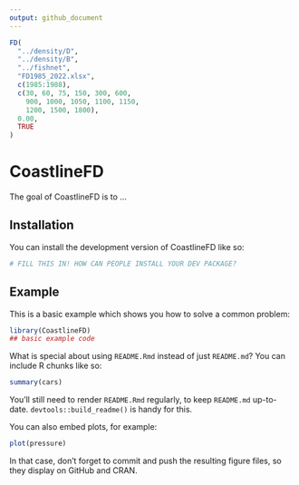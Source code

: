 ```yaml
---
output: github_document
---
```


```r
FD(
  "../density/D",
  "../density/B",
  "../fishnet",
  "FD1985_2022.xlsx",
  c(1985:1988),
  c(30, 60, 75, 150, 300, 600,
    900, 1000, 1050, 1100, 1150,
    1200, 1500, 1800),
  0.00,
  TRUE
)
```

# CoastlineFD

<!-- badges: start -->
<!-- badges: end -->

The goal of CoastlineFD is to ...

## Installation

You can install the development version of CoastlineFD like so:

``` r
# FILL THIS IN! HOW CAN PEOPLE INSTALL YOUR DEV PACKAGE?
```

## Example

This is a basic example which shows you how to solve a common problem:

```r
library(CoastlineFD)
## basic example code
```

What is special about using `README.Rmd` instead of just `README.md`? You can include R chunks like so:

```r
summary(cars)
```

You'll still need to render `README.Rmd` regularly, to keep `README.md` up-to-date. `devtools::build_readme()` is handy for this.

You can also embed plots, for example:

```r
plot(pressure)
```

In that case, don't forget to commit and push the resulting figure files, so they display on GitHub and CRAN.
